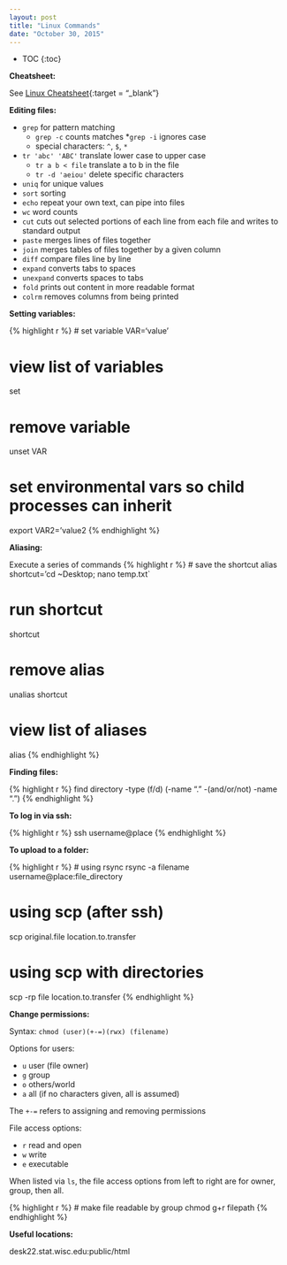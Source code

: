 ```yaml
---
layout: post
title: "Linux Commands"
date: "October 30, 2015"
---
```


* TOC
{:toc}

**Cheatsheet:**

See [Linux Cheatsheet][linux_ref]{:target = "_blank"}

**Editing files:**

* `grep` for pattern matching
  * `grep -c` counts matches
  *`grep -i` ignores case
  * special characters: `^`, `$`, `*`
* `tr 'abc' 'ABC'` translate lower case to upper case
  * `tr a b < file` translate a to b in the file
  * `tr -d 'aeiou'` delete specific characters
* `uniq` for unique values
* `sort` sorting
* `echo` repeat your own text, can pipe into files
* `wc` word counts
* `cut` cuts out selected portions of each line from each file and writes to standard output
* `paste` merges lines of files together
* `join` merges tables of files together by a given column
* `diff` compare files line by line
* `expand` converts tabs to spaces
* `unexpand` converts spaces to tabs
* `fold` prints out content in more readable format
* `colrm` removes columns from being printed

**Setting variables:**

{% highlight r %}
# set variable
VAR='value'

# view list of variables
set

# remove variable
unset VAR

# set environmental vars so child processes can inherit
export VAR2='value2
{% endhighlight %}

**Aliasing:**

Execute a series of commands
{% highlight r %}
# save the shortcut
alias shortcut='cd ~Desktop; nano temp.txt`

# run shortcut
shortcut

# remove alias
unalias shortcut

# view list of aliases
alias
{% endhighlight %}

**Finding files:**

{% highlight r %}
find directory -type (f/d) \(-name "." -(and/or/not) -name "."\)
{% endhighlight %}

**To log in via ssh:**

{% highlight r %}
ssh username@place
{% endhighlight %}

**To upload to a folder:**

{% highlight r %}
# using rsync
rsync -a filename username@place:file_directory

# using scp (after ssh)
scp original.file location.to.transfer

# using scp with directories
scp -rp file location.to.transfer
{% endhighlight %}

**Change permissions:** 

Syntax: `chmod (user)(+-=)(rwx) (filename)`

Options for users: 

* `u` user (file owner)
* `g` group
* `o` others/world
* `a` all (if no characters given, all is assumed)

The `+-=` refers to assigning and removing permissions

File access options: 

* `r` read and open
* `w` write
* `e` executable

When listed via `ls`, the file access options from left to right are for owner, group, then all. 

{% highlight r %}
# make file readable by group
chmod g+r filepath
{% endhighlight %}

**Useful locations:**

desk22.stat.wisc.edu:public/html

[linux_ref]: https://drive.google.com/file/d/0B5VF_idvHAmMeXJRRWdFTFQzMEU/view?usp=sharing